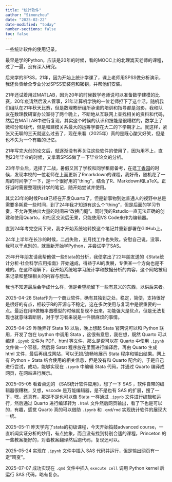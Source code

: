 ```yaml
---
title: "统计软件"
author: "Simonzhou"
date: "2025-02-22"
date-modified: "today"
number-sections: false
toc: false
---
```


一些统计软件的使用记录。

最早是学的Python，应该是20年的时候，看的MOOC上的北理嵩天老师的课程，过了一遍，没有深入研究。

后来学的SPSS，21年，因为开始上统计学课了，课上老师用SPSS做分析演示，我还负责给全专业分发SPSS安装包和密钥，并帮他们安装。

21年还试着用过MATLAB，因为20年的时候数学老师说可以准备数学建模的比赛，20年疫请然后没人管事，21年计算机学院的一位老师担下了这个活，随机我们组队在21年秋天比赛，但是数理教研组所承诺的培训和指导都是泡影，我和队友在数理教研室办公室待了两个晚上，不断地从互联网上查找相关的资料和代码，然后在MATLAB中进行复现，其实这个时候的认识和技能是很糟糕的，数学上了微积分和线代，但是和建模关系最大的运筹学要在大二的下学期才上。就这样，紧张又无聊的三天就这么过去了，现在来看（2025年）真的是既心酸又好笑，但是也不失为一个有趣的记忆。

21年写完大创的论文后，就逐渐没有再关注这些软件的使用了，因为用不上，直到23年毕业的时候，又拿着SPSS做了一下毕业论文的分析。

23年毕业后，选择了二战，暑假又回了学校和同学租房备考，在逛[丁香园](https://www.dxy.cn/)的时候，发现本校的一位老师在上面更新了Rmarkdown的课程，我好奇，随机花了一周的时间学了一下，是一个很好用的“thing”，结合了R、Markdown和LaTeX。正好当时需要整理统计学的笔记，随开始尝试并使用。

其实23年的时候Posit已经在开发Quarto了，但是新事物到达普通人的视野中总是需要多耗费一些时间，到了24年我才知道有这么个“thing”，但是后面的学习节奏，不允许我抽出大量的时间来“改换门庭”。同时我的Rstudio一直无法正确的创建和使用Quarto，和社区交流后无果，只能使用VS Code来作为编辑器。

直到24年考完空闲下来，我才开始系统地转换这个笔记并重新部署在GitHub上。

24年上半年在长沙的时候，二战失败，五月找工作也失败。安慰自己说，没事，我可以干点别的，就重新开始学Python，并尝试学了SAS。

25年开年朋友请我帮他做一些Stata的分析，我便拿出了22年朋友送的《Stata统计分析·社会科学应用指南》开始速成，得益于AI的发展，专供某一个方向也是不难的。在这种理解下，我开始系统地学习统计学和数据分析的内容，这个网站被用来记录和整理相关的内容与想法。

我也不知道最后会学成什么样，但是希望能留下一些有意义的东西，以供后来者。

2025-04-28 Stata作为一个商业软件，确有其独到之处，稳定，简便，支持很好是很好的有点，相较于R的开源与不稳定，这在多次使用与复现中是很重要的一点。最近在用R做概率图模型的时候就复现不出来，功能强大是优点，但是无法复现也就意味着断层，对于学习者来说是一件很麻烦的事情。

2025-04-29 昨晚弄好 Stata 18 以后，晚上想起 Stata 官网说可以和 Python 联用，开发了包在 Ipython 中调用 Stata ，这很有意思，我在想，既然 Quarto 可以编译 `.ipynb` 文件为 PDF、html 等文件，那么是否可以在 Quarto 中使用 `.ipynb` 文件做一个容器，然后将 Satat 程序放在里面进行编译后，再由 Quarto 生成 html 文件，最后再组成网站，可以无损/流畅地展示 Stata 程序和输出结果。网上有 Python + Stata 结合使用的相关信息，但是没有和 Quarto 配合的，于是自己进行尝试，成功，能够实现在 `.ipynb` 中编辑 Stata 代码，并通过 Quarto 编译成网页，在网站进行展示。

2025-05-05 看着桌边的 《SAS统计软件应用》，想了一下 SAS ，软件自带的编辑器很糟糕，又想，vscode 是万能编辑器，是不是也有 SAS 的扩展，搜了一下，嘿，还真有，那是不是也可以像 Stata 一样通过 `.ipynb` 文件进行编辑和运行，然后通过 Quarto 进行编译转为 `.html` 文件然后网页输出，看了下也是可以的，有趣，感觉 Quarto 真的可以借助 `.ipynb` 和 `.qmd`/`rmd` 实现统计软件的展现大一统。

2025-05-11 昨天学完了stata的初级课程，今天开始捣鼓advanced course，一直听闻实证分析的妙用，有点抽象，而且没有找到特别合适的课程，Princeton 的一些教案挺好的，对着教案翻译然后跑代码，复现还可以。

2025-05-24 实现在 `.ipynb` 文件中插入 SAS 代码并运行，但是输出网页有一定“畸变”。

2025-07-07 成功实现在 `.qmd` 文件中插入 `execute cell` 调用 Python kernel 后运行 SAS 代码，略有复杂。